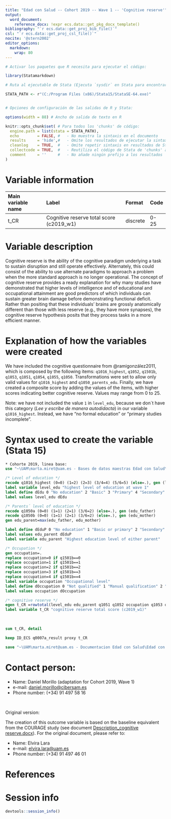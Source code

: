 ```yaml
---
title: "Edad con Salud -- Cohort 2019 -- Wave 1 -- 'Cognitive reserve'"
output:
  word_document:
    reference_docx: !expr ecs.data::get_pkg_docx_template()
bibliography: "`r ecs.data::get_proj_bib_file()`"
csl: "`r ecs.data::get_proj_csl_file()`"
nocite: '@stern2002'
editor_options: 
  markdown: 
    wrap: 80
---
```


```r
# Activar los paquetes que R necesita para ejecutar el código:

library(Statamarkdown)

# Ruta al ejecutable de Stata (Ejecuta `sysdir` en Stata para encontrar la ruta)

STATA_PATH <- r"(C:/Program Files (x86)/Stata15/StataSE-64.exe)"


# Opciones de configuración de las salidas de R y Stata:

options(width = 88) # Ancho de salida de texto en R

knitr::opts_chunk$set( # Para todos los 'chunks' de código:
  engine.path = list(stata = STATA_PATH),
  echo        = FALSE, #   - No muestra la sintaxis en el documento
  results     = 'hide',#   - Omite los resultados de ejecutar la sintaxis
  cleanlog    = TRUE,  #   - Omite repetir sintaxis en resultados de Stata
  collectcode = TRUE,  #   - Reutiliza el código de Stata de 'chunks' anteriores
  comment     = ''     #   - No añade ningún prefijo a los resultados
)
```

# Variable information

| Main variable name | Label                                    | Format   | Code |
|:-------------------|:-----------------------------------------|:---------|:-----|
| t_CR               | Cognitive reserve total score (c2019_w1) | discrete | 0-25 |

# Variable description

Cognitive reserve is the ability of the cognitive paradigm underlying a task to sustain disruption and still operate effectively. Alternately, this could consist of the ability to use alternate paradigms to approach a problem when the more standard approach is no longer operational. The concept of cognitive reserve provides a ready explanation for why many studies have demonstrated that higher levels of intelligence and of educational and occupational attainment are good predictors of which individuals can sustain greater brain damage before demonstrating functional deficit. Rather than positing that these individuals' brains are grossly anatomically different than those with less reserve (e.g., they have more synapses), the cognitive reserve hypothesis posits that they process tasks in a more efficient manner.

# Explanation of how the variables were created

We have included the cognitive questionnaire from @ramigonzález2011, which is composed by the following items: `q1016_highest`, `q1052`, `q1501b`, `q1053`, `q1051`, `q1054`, `q1055`, `q1050`. Transformations were set to allow only valid values for `q1016_highest` and `q1050_parents_edu`. Finally, we have created a composite score by adding the values of the items, with higher scores indicating better cognitive reserve. Values may range from 0 to 25.

Note: we have not included the value `1` in `level_edu`, because we don´t have this category (*Lee y escribe de manera autodidacta*) in our variable `q1016_highest`. Instead, we have "no formal education" or "primary studies incomplete".

# Syntax used to create the variable (Stata 15)

```stata
* Cohorte 2019, linea base:
use "~\UAM\marta.miret@uam.es - Bases de datos maestras Edad con Salud\Ola_3\Cohorte_2019\Submuestra_1_preconfinamiento\Edad con Salud ola 3_cohorte 2019_base completa_Stata14.dta" // Para Stata 14+
```

```stata
/* Level of education */
recode q1016_highest (0=0) (1=2) (2=3) (3/4=4) (5/6=5) (else=.), gen (level_edu)
label variable level_edu "highest level of education at wave 1"
label define dEdu 0 "No education" 2 "Basic" 3 "Primary" 4 "Secondary" 5 "Tertiary"
label values level_edu dEdu

/* Parents´ level of education */
recode q1050a (0=0) (1=1) (2=1) (3/6=2) (else=.), gen (edu_father)
recode q1050b (0=0) (1=1) (2=1) (3/6=2) (else=.), gen (edu_mother)
gen edu_parent=max(edu_father, edu_mother)

label define dEduP 0 "No education" 1 "Basic or primary" 2 "Secondary" 
label values edu_parent dEduP
label variable edu_parent "Highest education level of either parent"

/* Occupation */
gen occupation=.
replace occupation=0 if q1501b==0 
replace occupation=1 if q1501b==1 
replace occupation=2 if q1501b==2 
replace occupation=3 if q1501b==3 
replace occupation=4 if q1501b==4 
label variable occupation "Occupational level"
label define dOccupation 0 "Not qualified" 1 "Manual qualification" 2 "Not manual qualification" 3 "Professional" 4 "Manager"
label values occupation dOccupation

/* cognitive reserve */
egen t_CR =rowtotal(level_edu edu_parent q1051 q1052 occupation q1053 q1054 q1055) if proxy==2
label variable t_CR "cognitive reserve total score (c2019_w1)"
```

<br>

```stata
sum t_CR, detail
```

```stata
keep ID_ECS q0007a_result proxy t_CR

save "~\UAM\marta.miret@uam.es - Documentacion Edad con Salud\Edad con salud - Ola 3\Outcomes\Cohorte 2019\Submuestra_1_preconfinamiento\Outcome datasets\Outcome_cognitivereserve.dta", replace
```

# Contact person:

-   Name: Daniel Morillo (adaptation for Cohort 2019, Wave 1)
-   e-mail: [daniel.morillo\@cibersam.es](mailto:daniel.morillo@cibersam.es){.email}
-   Phone number: (+34) 91 497 58 16

<br>

Original version:

The creation of this outcome variable is based on the baseline equivalent from the COURAGE study (see document [Description_cognitive reserve.docx](https://dauam-my.sharepoint.com/:w:/r/personal/marta_miret_uam_es/Documents/Edad%20con%20Salud/Documentacion%20Edad%20con%20Salud/Edad%20con%20salud%20-%20Ola%203/Outcomes/Cohorte%202011/Outcome%20descriptions/Description_cognitive%20reserve.docx?d=w88563ad92e1c4d97a83c443b7ddbd4bf&csf=1&web=1&e=hMdwGd)). For the original document, please refer to:

-   Name: Elvira Lara
-   e-mail: [elvira.lara\@uam.es](mailto:elvira.lara@uam.es){.email}
-   Phone number: (+34) 91 497 46 01

# References

::: {#refs}
:::

\newpage

# Session info

```r
devtools::session_info()
```

